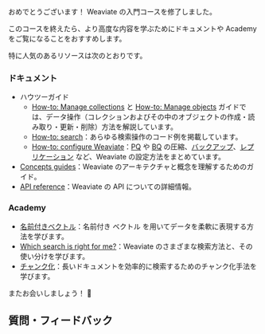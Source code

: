 おめでとうございます！ Weaviate の入門コースを修了しました。

このコースを終えたら、より高度な内容を学ぶためにドキュメントや Academy をご覧になることをおすすめします。

特に人気のあるリソースは次のとおりです。

### ドキュメント

- ハウツーガイド  
    - [How-to: Manage collections](/weaviate/manage-collections/index.mdx) と [How-to: Manage objects](/weaviate/manage-objects/index.mdx) ガイドでは、データ操作（コレクションおよびその中のオブジェクトの作成・読み取り・更新・削除）方法を解説しています。  
    - [How-to: search](/weaviate/search/index.mdx)：あらゆる検索操作のコード例を掲載しています。  
    - [How-to: configure Weaviate](/weaviate/configuration/index.mdx)：[PQ](/weaviate/configuration/compression/pq-compression.md) や [BQ](/weaviate/configuration/compression/bq-compression.md) の圧縮、[バックアップ](/deploy/configuration/backups.md)、[レプリケーション](/deploy/configuration/replication.md) など、Weaviate の設定方法をまとめています。  
- [Concepts guides](/weaviate/concepts/index.md)：Weaviate のアーキテクチャと概念を理解するためのガイド。  
- [API reference](/weaviate/api/index.mdx)：Weaviate の API についての詳細情報。  

### Academy

- [名前付きベクトル](../named_vectors/index.md)：名前付き ベクトル を用いてデータを柔軟に表現する方法を学びます。  
- [Which search is right for me?](../standalone/which_search/index.mdx)：Weaviate のさまざまな検索方法と、その使い分けを学びます。  
- [チャンク化](../standalone/chunking/index.mdx)：長いドキュメントを効率的に検索するためのチャンク化手法を学びます。  


<CTASocials />

またお会いしましょう！ 👋

## 質問・フィードバック


<DocsFeedback/>